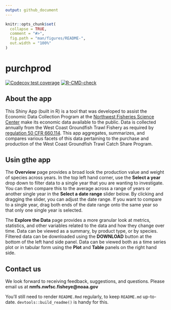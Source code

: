 ```yaml
---
output: github_document
---
```


<!-- README.md is generated from README.Rmd. Please edit that file -->

```r
knitr::opts_chunk$set(
  collapse = TRUE,
  comment = "#>",
  fig.path = "man/figures/README-",
  out.width = "100%"
)
```

# purchprod

<!-- badges: start -->
[![Codecov test coverage](https://codecov.io/gh/ramhunte/purchprod/graph/badge.svg)](https://app.codecov.io/gh/ramhunte/purchprod)
[![R-CMD-check](https://github.com/ramhunte/purchprod/actions/workflows/R-CMD-check.yaml/badge.svg)](https://github.com/ramhunte/purchprod/actions/workflows/R-CMD-check.yaml)
<!-- badges: end -->


## About the app 

This Shiny App (built in R) is a tool that was developed to assist the Economic Data Collection Program at the
<a href="https://www.fisheries.noaa.gov/about/northwest-fisheries-science-center" target="_blank">Northwest Fisheries Science Center</a> 
make its economic data available to the public. Data is collected annually from the West Coast Groundfish Trawl Fishery as required by
<a href="https://www.ecfr.gov/current/title-50/chapter-VI/part-660/subpart-D/section-660.114" target="_blank">regulation 50 CFR 660.114</a>.
This app aggregates, summarizes, and compares various facets of this data pertaining to the purchase and production of the West Coast Groundfish Trawl Catch Share Program.

## Usin gthe app 

The **Overview** page provides a broad look the production value and weight of species across years. In the top left hand corner, use the **Select a year** drop down 
to filter data to a single year that you are wanting to investigate. You can then compare this to the average across a range of years or another single year in the 
**Select a date range** slider below. By clicking and dragging the slider, you can adjust the date range. If you want to compare to a single year, drag both ends of the 
date range onto the same year so that only one single year is selected.


The **Explore the Data** page provides a more granular look 
at metrics, statistics, and other variables related to the data and how they change over time. Data can be viewed as a summary, by product type, or by species. Filtered data can be downloaded using the **DOWNLOAD** button at the 
bottom of the left hand side panel. Data can be viewed both as a time series plot or in tabular form using the **Plot** and **Table** panels on the right hand side.


## Contact us 

We look forward to receiving feedback, suggestions, and questions. Please email us at **nmfs.nwfsc.fisheye@noaa.gov**





You'll still need to render `README.Rmd` regularly, to keep `README.md` up-to-date. `devtools::build_readme()` is handy for this.


